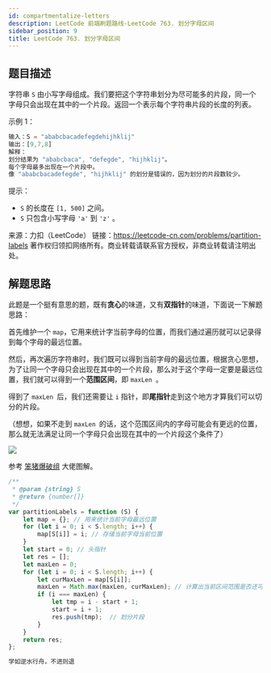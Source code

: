 ```yaml
---
id: compartmentalize-letters
description: LeetCode 前端刷题路线-LeetCode 763. 划分字母区间
sidebar_position: 9
title: LeetCode 763. 划分字母区间
---
```


## 题目描述
字符串 `S` 由小写字母组成。我们要把这个字符串划分为尽可能多的片段，同一个字母只会出现在其中的一个片段。返回一个表示每个字符串片段的长度的列表。


示例 1：

```javascript
输入：S = "ababcbacadefegdehijhklij"
输出：[9,7,8]
解释：
划分结果为 "ababcbaca", "defegde", "hijhklij"。
每个字母最多出现在一个片段中。
像 "ababcbacadefegde", "hijhklij" 的划分是错误的，因为划分的片段数较少。
```

提示：

- `S` 的长度在 `[1, 500]` 之间。
- `S` 只包含小写字母 `'a'` 到 `'z'` 。

来源：力扣（LeetCode）
链接：https://leetcode-cn.com/problems/partition-labels
著作权归领扣网络所有。商业转载请联系官方授权，非商业转载请注明出处。


## 解题思路
此题是一个挺有意思的题，既有**贪心**的味道，又有**双指针**的味道，下面说一下解题思路：

首先维护一个 `map`，它用来统计字当前字母的位置，而我们通过遍历就可以记录得到每个字母的最远位置。

然后，再次遍历字符串时，我们既可以得到当前字母的最远位置，根据贪心思想，为了让同一个字母只会出现在其中的一个片段，那么对于这个字母一定要是最远位置，我们就可以得到一个**范围区间**，即 `maxLen `。

得到了 `maxLen `后，我们还需要让 `i` 指针，即**尾指针**走到这个地方才算我们可以切分的片段。

（想想，如果不走到 `maxLen `的话，这个范围区间内的字母可能会有更远的位置，那么就无法满足让同一个字母只会出现在其中的一个片段这个条件了）

![](https://img-blog.csdnimg.cn/20201022104140397.png?x-oss-process=image/watermark,type_ZmFuZ3poZW5naGVpdGk,shadow_10,text_aHR0cHM6Ly9ibG9nLmNzZG4ubmV0L3dlaXhpbl80MjQyOTcxOA==,size_16,color_FFFFFF,t_70#pic_center)

参考 <a href="https://leetcode-cn.com/problems/partition-labels/solution/shou-hua-tu-jie-hua-fen-zi-mu-qu-jian-ji-lu-zui-yu/">笨猪爆破组</a> 大佬图解。

```javascript
/**
 * @param {string} S
 * @return {number[]}
 */
var partitionLabels = function (S) {
    let map = {}; // 用来统计当前字母最远位置
    for (let i = 0; i < S.length; i++) {
        map[S[i]] = i; // 存储当前字母当前位置
    }
    let start = 0; // 头指针
    let res = [];
    let maxLen = 0;
    for (let i = 0; i < S.length; i++) {
        let curMaxLen = map[S[i]];
        maxLen = Math.max(maxLen, curMaxLen); // 计算出当前区间范围是否还可以继续扩大区间
        if (i === maxLen) {
            let tmp = i - start + 1;
            start = i + 1;
            res.push(tmp);  // 划分片段
        }
    }
    return res;
};
```

```javascript
学如逆水行舟，不进则退
```



